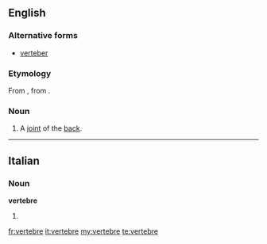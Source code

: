 ==English==

===Alternative forms===
* [[verteber]]

===Etymology===
From {{etyl|fr|en}} {{term|vertebre|lang=fr}}, from {{etyl|la|en}} {{term|vertebra|lang=la}}.

===Noun===
{{en-noun}}

# A [[joint]] of the [[back]].
----
==Italian==

===Noun===
'''vertebre''' {{f}}

# {{plural of|vertebra|lang=it}}

[[fr:vertebre]]
[[it:vertebre]]
[[my:vertebre]]
[[te:vertebre]]